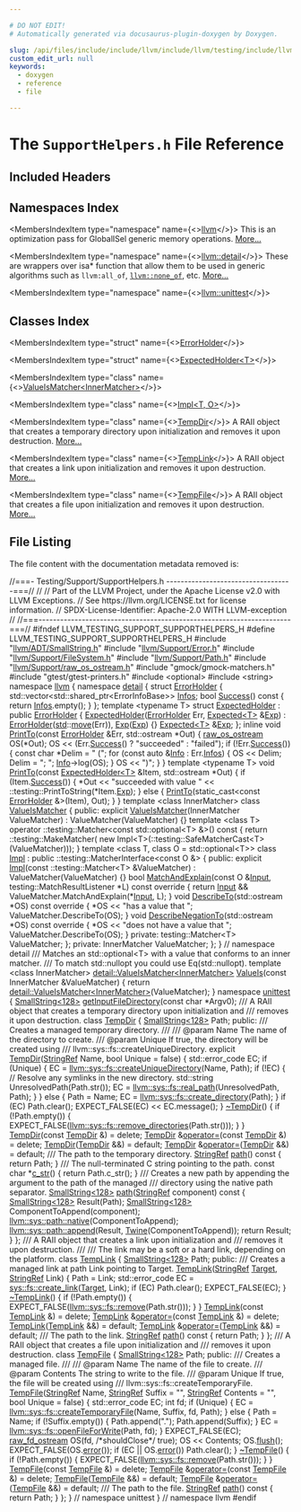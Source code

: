 ```yaml
---

# DO NOT EDIT!
# Automatically generated via docusaurus-plugin-doxygen by Doxygen.

slug: /api/files/include/include/llvm/include/llvm/testing/include/llvm/testing/support/supporthelpers-h
custom_edit_url: null
keywords:
  - doxygen
  - reference
  - file

---
```





# The `SupportHelpers.h` File Reference

<DoxygenPage pluginConfig={pluginConfig}>



## Included Headers

<IncludesList>
<IncludesListItem
  filePath="llvm/ADT/SmallString.h"
  permalink="/docs/api/files/include/include/llvm/include/llvm/adt/smallstring-h"
  isLocal="true" />
<IncludesListItem
  filePath="llvm/Support/Error.h"
  permalink="/docs/api/files/include/include/llvm/include/llvm/support/error-h"
  isLocal="true" />
<IncludesListItem
  filePath="llvm/Support/FileSystem.h"
  permalink="/docs/api/files/include/include/llvm/include/llvm/support/filesystem-h"
  isLocal="true" />
<IncludesListItem
  filePath="llvm/Support/Path.h"
  permalink="/docs/api/files/include/include/llvm/include/llvm/support/path-h"
  isLocal="true" />
<IncludesListItem
  filePath="llvm/Support/raw_os_ostream.h"
  permalink="/docs/api/files/include/include/llvm/include/llvm/support/raw-os-ostream-h"
  isLocal="true" />
<IncludesListItem
  filePath="gmock/gmock-matchers.h"
  permalink=""
  isLocal="true" />
<IncludesListItem
  filePath="gtest/gtest-printers.h"
  permalink=""
  isLocal="true" />
<IncludesListItem
  filePath="optional"
  permalink=""
  isLocal="false" />
<IncludesListItem
  filePath="string"
  permalink=""
  isLocal="false" />
</IncludesList>

## Namespaces Index

<MembersIndex>

<MembersIndexItem
  type="namespace"
  name={<><a href="/docs/api/namespaces/llvm">llvm</a></>}>
This is an optimization pass for GlobalISel generic memory operations. <a href="/docs/api/namespaces/llvm/#details">More...</a>
</MembersIndexItem>

<MembersIndexItem
  type="namespace"
  name={<><a href="/docs/api/namespaces/llvm/detail">llvm::detail</a></>}>
These are wrappers over isa&#42; function that allow them to be used in generic algorithms such as <code>llvm:all&#95;of</code>, <code><a href="/docs/api/namespaces/llvm/#a7dc3069afa2ce5ea62ac2eb183e51c00">llvm::none&#95;of</a></code>, etc. <a href="/docs/api/namespaces/llvm/detail/#details">More...</a>
</MembersIndexItem>

<MembersIndexItem
  type="namespace"
  name={<><a href="/docs/api/namespaces/llvm/unittest">llvm::unittest</a></>}>
</MembersIndexItem>

</MembersIndex>

## Classes Index

<MembersIndex>

<MembersIndexItem
  type="struct"
  name={<><a href="/docs/api/structs/llvm/detail/errorholder">ErrorHolder</a></>}>
</MembersIndexItem>

<MembersIndexItem
  type="struct"
  name={<><a href="/docs/api/structs/llvm/detail/expectedholder">ExpectedHolder&lt;T&gt;</a></>}>
</MembersIndexItem>

<MembersIndexItem
  type="class"
  name={<><a href="/docs/api/classes/llvm/detail/valueismatcher">ValueIsMatcher&lt;InnerMatcher&gt;</a></>}>
</MembersIndexItem>

<MembersIndexItem
  type="class"
  name={<><a href="/docs/api/classes/llvm/detail/valueismatcher/impl">Impl&lt;T, O&gt;</a></>}>
</MembersIndexItem>

<MembersIndexItem
  type="class"
  name={<><a href="/docs/api/classes/llvm/unittest/tempdir">TempDir</a></>}>
A RAII object that creates a temporary directory upon initialization and removes it upon destruction. <a href="/docs/api/classes/llvm/unittest/tempdir/#details">More...</a>
</MembersIndexItem>

<MembersIndexItem
  type="class"
  name={<><a href="/docs/api/classes/llvm/unittest/templink">TempLink</a></>}>
A RAII object that creates a link upon initialization and removes it upon destruction. <a href="/docs/api/classes/llvm/unittest/templink/#details">More...</a>
</MembersIndexItem>

<MembersIndexItem
  type="class"
  name={<><a href="/docs/api/classes/llvm/unittest/tempfile">TempFile</a></>}>
A RAII object that creates a file upon initialization and removes it upon destruction. <a href="/docs/api/classes/llvm/unittest/tempfile/#details">More...</a>
</MembersIndexItem>

</MembersIndex>


## File Listing

The file content with the documentation metadata removed is:

<ProgramListing>

<Link id="l00001" /><CodeLine lineNumber="1"><Highlight kind="comment">//===- Testing/Support/SupportHelpers.h -----------------------------------===//</Highlight><Highlight kind="normal"></Highlight></CodeLine>
<Link id="l00002" /><CodeLine lineNumber="2"><Highlight kind="normal"></Highlight><Highlight kind="comment">//</Highlight><Highlight kind="normal"></Highlight></CodeLine>
<Link id="l00003" /><CodeLine lineNumber="3"><Highlight kind="normal"></Highlight><Highlight kind="comment">// Part of the LLVM Project, under the Apache License v2.0 with LLVM Exceptions.</Highlight><Highlight kind="normal"></Highlight></CodeLine>
<Link id="l00004" /><CodeLine lineNumber="4"><Highlight kind="normal"></Highlight><Highlight kind="comment">// See https://llvm.org/LICENSE.txt for license information.</Highlight><Highlight kind="normal"></Highlight></CodeLine>
<Link id="l00005" /><CodeLine lineNumber="5"><Highlight kind="normal"></Highlight><Highlight kind="comment">// SPDX-License-Identifier: Apache-2.0 WITH LLVM-exception</Highlight><Highlight kind="normal"></Highlight></CodeLine>
<Link id="l00006" /><CodeLine lineNumber="6"><Highlight kind="normal"></Highlight><Highlight kind="comment">//</Highlight><Highlight kind="normal"></Highlight></CodeLine>
<Link id="l00007" /><CodeLine lineNumber="7"><Highlight kind="normal"></Highlight><Highlight kind="comment">//===----------------------------------------------------------------------===//</Highlight><Highlight kind="normal"></Highlight></CodeLine>
<Link id="l00008" /><CodeLine lineNumber="8"><Highlight kind="normal"></Highlight></CodeLine>
<Link id="l00009" /><CodeLine lineNumber="9"><Highlight kind="normal"></Highlight><Highlight kind="preprocessor">#ifndef LLVM&#95;TESTING&#95;SUPPORT&#95;SUPPORTHELPERS&#95;H</Highlight><Highlight kind="normal"></Highlight></CodeLine>
<Link id="l00010" /><CodeLine lineNumber="10"><Highlight kind="normal"></Highlight><Highlight kind="preprocessor">#define LLVM&#95;TESTING&#95;SUPPORT&#95;SUPPORTHELPERS&#95;H</Highlight><Highlight kind="normal"></Highlight></CodeLine>
<Link id="l00011" /><CodeLine lineNumber="11"><Highlight kind="normal"></Highlight></CodeLine>
<Link id="l00012" /><CodeLine lineNumber="12"><Highlight kind="normal"></Highlight><Highlight kind="preprocessor">#include &quot;<a href="/docs/api/files/include/include/llvm/include/llvm/adt/smallstring-h">llvm/ADT/SmallString.h</a>&quot;</Highlight><Highlight kind="normal"></Highlight></CodeLine>
<Link id="l00013" /><CodeLine lineNumber="13"><Highlight kind="normal"></Highlight><Highlight kind="preprocessor">#include &quot;<a href="/docs/api/files/include/include/llvm/include/llvm/support/error-h">llvm/Support/Error.h</a>&quot;</Highlight><Highlight kind="normal"></Highlight></CodeLine>
<Link id="l00014" /><CodeLine lineNumber="14"><Highlight kind="normal"></Highlight><Highlight kind="preprocessor">#include &quot;<a href="/docs/api/files/include/include/llvm/include/llvm/support/filesystem-h">llvm/Support/FileSystem.h</a>&quot;</Highlight><Highlight kind="normal"></Highlight></CodeLine>
<Link id="l00015" /><CodeLine lineNumber="15"><Highlight kind="normal"></Highlight><Highlight kind="preprocessor">#include &quot;<a href="/docs/api/files/include/include/llvm/include/llvm/support/path-h">llvm/Support/Path.h</a>&quot;</Highlight><Highlight kind="normal"></Highlight></CodeLine>
<Link id="l00016" /><CodeLine lineNumber="16"><Highlight kind="normal"></Highlight><Highlight kind="preprocessor">#include &quot;<a href="/docs/api/files/include/include/llvm/include/llvm/support/raw-os-ostream-h">llvm/Support/raw&#95;os&#95;ostream.h</a>&quot;</Highlight><Highlight kind="normal"></Highlight></CodeLine>
<Link id="l00017" /><CodeLine lineNumber="17"><Highlight kind="normal"></Highlight><Highlight kind="preprocessor">#include &quot;gmock/gmock-matchers.h&quot;</Highlight><Highlight kind="normal"></Highlight></CodeLine>
<Link id="l00018" /><CodeLine lineNumber="18"><Highlight kind="normal"></Highlight><Highlight kind="preprocessor">#include &quot;gtest/gtest-printers.h&quot;</Highlight><Highlight kind="normal"></Highlight></CodeLine>
<Link id="l00019" /><CodeLine lineNumber="19"><Highlight kind="normal"></Highlight></CodeLine>
<Link id="l00020" /><CodeLine lineNumber="20"><Highlight kind="normal"></Highlight><Highlight kind="preprocessor">#include &lt;optional&gt;</Highlight><Highlight kind="normal"></Highlight></CodeLine>
<Link id="l00021" /><CodeLine lineNumber="21"><Highlight kind="normal"></Highlight><Highlight kind="preprocessor">#include &lt;string&gt;</Highlight><Highlight kind="normal"></Highlight></CodeLine>
<Link id="l00022" /><CodeLine lineNumber="22"><Highlight kind="normal"></Highlight></CodeLine>
<Link id="l00023" /><CodeLine lineNumber="23"><Highlight kind="normal"></Highlight><Highlight kind="keyword">namespace </Highlight><Highlight kind="normal"><a href="/docs/api/namespaces/llvm">llvm</a> &#123;</Highlight></CodeLine>
<Link id="l00024" /><CodeLine lineNumber="24"><Highlight kind="normal"></Highlight><Highlight kind="keyword">namespace </Highlight><Highlight kind="normal"><a href="/docs/api/namespaces/llvm/detail">detail</a> &#123;</Highlight></CodeLine>
<Link id="l00025" /><CodeLine lineNumber="25" lineLink="/docs/api/structs/llvm/detail/errorholder"><Highlight kind="normal"></Highlight><Highlight kind="keyword">struct </Highlight><Highlight kind="normal"><a href="/docs/api/structs/llvm/detail/errorholder">ErrorHolder</a> &#123;</Highlight></CodeLine>
<Link id="l00026" /><CodeLine lineNumber="26" lineLink="/docs/api/structs/llvm/detail/errorholder/#a3f39ac70f66ad250c9f1ec90c4970fae"><Highlight kind="normal">  std::vector&lt;std::shared&#95;ptr&lt;ErrorInfoBase&gt;&gt; <a href="/docs/api/structs/llvm/detail/errorholder/#a3f39ac70f66ad250c9f1ec90c4970fae">Infos</a>;</Highlight></CodeLine>
<Link id="l00027" /><CodeLine lineNumber="27"><Highlight kind="normal"></Highlight></CodeLine>
<Link id="l00028" /><CodeLine lineNumber="28" lineLink="/docs/api/structs/llvm/detail/errorholder/#a41e8ff6f9bf94de6e7201bd13dcf190f"><Highlight kind="normal">  </Highlight><Highlight kind="keywordtype">bool</Highlight><Highlight kind="normal"> <a href="/docs/api/structs/llvm/detail/errorholder/#a41e8ff6f9bf94de6e7201bd13dcf190f">Success</a>()</Highlight><Highlight kind="keyword"> const </Highlight><Highlight kind="normal">&#123; </Highlight><Highlight kind="keywordflow">return</Highlight><Highlight kind="normal"> <a href="/docs/api/structs/llvm/detail/errorholder/#a3f39ac70f66ad250c9f1ec90c4970fae">Infos</a>.empty(); &#125;</Highlight></CodeLine>
<Link id="l00029" /><CodeLine lineNumber="29"><Highlight kind="normal">&#125;;</Highlight></CodeLine>
<Link id="l00030" /><CodeLine lineNumber="30"><Highlight kind="normal"></Highlight></CodeLine>
<Link id="l00031" /><CodeLine lineNumber="31" lineLink="/docs/api/structs/llvm/detail/expectedholder"><Highlight kind="normal"></Highlight><Highlight kind="keyword">template</Highlight><Highlight kind="normal"> &lt;</Highlight><Highlight kind="keyword">typename</Highlight><Highlight kind="normal"> T&gt; </Highlight><Highlight kind="keyword">struct </Highlight><Highlight kind="normal"><a href="/docs/api/structs/llvm/detail/expectedholder/#aebc9f4f294e78f207a9ee980ee744342">ExpectedHolder</a> : </Highlight><Highlight kind="keyword">public</Highlight><Highlight kind="normal"> <a href="/docs/api/structs/llvm/detail/errorholder">ErrorHolder</a> &#123;</Highlight></CodeLine>
<Link id="l00032" /><CodeLine lineNumber="32" lineLink="/docs/api/structs/llvm/detail/expectedholder/#aebc9f4f294e78f207a9ee980ee744342"><Highlight kind="normal">  <a href="/docs/api/structs/llvm/detail/expectedholder/#aebc9f4f294e78f207a9ee980ee744342">ExpectedHolder</a>(<a href="/docs/api/structs/llvm/detail/errorholder">ErrorHolder</a> Err, <a href="/docs/api/classes/llvm/expected">Expected&lt;T&gt;</a> &amp;<a href="/docs/api/structs/llvm/detail/expectedholder/#a079913b6090e2284fec0b7b2605f8f9b">Exp</a>)</Highlight></CodeLine>
<Link id="l00033" /><CodeLine lineNumber="33"><Highlight kind="normal">      : <a href="/docs/api/structs/llvm/detail/errorholder">ErrorHolder</a>(<a href="/docs/api/namespaces/std">std</a>::<a href="/docs/api/namespaces/llvm/#abfc9c7ecf70f66901e439f7c04ef3dbb">move</a>(Err)), <a href="/docs/api/structs/llvm/detail/expectedholder/#a079913b6090e2284fec0b7b2605f8f9b">Exp</a>(<a href="/docs/api/structs/llvm/detail/expectedholder/#a079913b6090e2284fec0b7b2605f8f9b">Exp</a>) &#123;&#125;</Highlight></CodeLine>
<Link id="l00034" /><CodeLine lineNumber="34"><Highlight kind="normal"></Highlight></CodeLine>
<Link id="l00035" /><CodeLine lineNumber="35" lineLink="/docs/api/structs/llvm/detail/expectedholder/#a079913b6090e2284fec0b7b2605f8f9b"><Highlight kind="normal">  <a href="/docs/api/classes/llvm/expected">Expected&lt;T&gt;</a> &amp;<a href="/docs/api/structs/llvm/detail/expectedholder/#a079913b6090e2284fec0b7b2605f8f9b">Exp</a>;</Highlight></CodeLine>
<Link id="l00036" /><CodeLine lineNumber="36"><Highlight kind="normal">&#125;;</Highlight></CodeLine>
<Link id="l00037" /><CodeLine lineNumber="37"><Highlight kind="normal"></Highlight></CodeLine>
<Link id="l00038" /><CodeLine lineNumber="38" lineLink="/docs/api/namespaces/llvm/detail/#a8e42ee77c6f653926adf1253af32dea0"><Highlight kind="normal"></Highlight><Highlight kind="keyword">inline</Highlight><Highlight kind="normal"> </Highlight><Highlight kind="keywordtype">void</Highlight><Highlight kind="normal"> <a href="/docs/api/namespaces/llvm/detail/#a8e42ee77c6f653926adf1253af32dea0">PrintTo</a>(</Highlight><Highlight kind="keyword">const</Highlight><Highlight kind="normal"> <a href="/docs/api/structs/llvm/detail/errorholder">ErrorHolder</a> &amp;Err, std::ostream &#42;Out) &#123;</Highlight></CodeLine>
<Link id="l00039" /><CodeLine lineNumber="39"><Highlight kind="normal">  <a href="/docs/api/classes/llvm/raw-os-ostream">raw&#95;os&#95;ostream</a> OS(&#42;Out);</Highlight></CodeLine>
<Link id="l00040" /><CodeLine lineNumber="40"><Highlight kind="normal">  OS &lt;&lt; (Err.<a href="/docs/api/structs/llvm/detail/errorholder/#a41e8ff6f9bf94de6e7201bd13dcf190f">Success</a>() ? </Highlight><Highlight kind="stringliteral">&quot;succeeded&quot;</Highlight><Highlight kind="normal"> : </Highlight><Highlight kind="stringliteral">&quot;failed&quot;</Highlight><Highlight kind="normal">);</Highlight></CodeLine>
<Link id="l00041" /><CodeLine lineNumber="41"><Highlight kind="normal">  </Highlight><Highlight kind="keywordflow">if</Highlight><Highlight kind="normal"> (!Err.<a href="/docs/api/structs/llvm/detail/errorholder/#a41e8ff6f9bf94de6e7201bd13dcf190f">Success</a>()) &#123;</Highlight></CodeLine>
<Link id="l00042" /><CodeLine lineNumber="42"><Highlight kind="normal">    </Highlight><Highlight kind="keyword">const</Highlight><Highlight kind="normal"> </Highlight><Highlight kind="keywordtype">char</Highlight><Highlight kind="normal"> &#42;Delim = </Highlight><Highlight kind="stringliteral">&quot;  (&quot;</Highlight><Highlight kind="normal">;</Highlight></CodeLine>
<Link id="l00043" /><CodeLine lineNumber="43"><Highlight kind="normal">    </Highlight><Highlight kind="keywordflow">for</Highlight><Highlight kind="normal"> (</Highlight><Highlight kind="keyword">const</Highlight><Highlight kind="normal"> </Highlight><Highlight kind="keyword">auto</Highlight><Highlight kind="normal"> &amp;<a href="/docs/api/files/lib/lib/codegen/lib/codegen/globalisel/cseinfo-cpp/#a75f8a8519c2c9b30e7c06dc5e256fffa">Info</a> : Err.<a href="/docs/api/structs/llvm/detail/errorholder/#a3f39ac70f66ad250c9f1ec90c4970fae">Infos</a>) &#123;</Highlight></CodeLine>
<Link id="l00044" /><CodeLine lineNumber="44"><Highlight kind="normal">      OS &lt;&lt; Delim;</Highlight></CodeLine>
<Link id="l00045" /><CodeLine lineNumber="45"><Highlight kind="normal">      Delim = </Highlight><Highlight kind="stringliteral">&quot;; &quot;</Highlight><Highlight kind="normal">;</Highlight></CodeLine>
<Link id="l00046" /><CodeLine lineNumber="46"><Highlight kind="normal">      <a href="/docs/api/files/lib/lib/codegen/lib/codegen/globalisel/cseinfo-cpp/#a75f8a8519c2c9b30e7c06dc5e256fffa">Info</a>-&gt;log(OS);</Highlight></CodeLine>
<Link id="l00047" /><CodeLine lineNumber="47"><Highlight kind="normal">    &#125;</Highlight></CodeLine>
<Link id="l00048" /><CodeLine lineNumber="48"><Highlight kind="normal">    OS &lt;&lt; </Highlight><Highlight kind="stringliteral">&quot;)&quot;</Highlight><Highlight kind="normal">;</Highlight></CodeLine>
<Link id="l00049" /><CodeLine lineNumber="49"><Highlight kind="normal">  &#125;</Highlight></CodeLine>
<Link id="l00050" /><CodeLine lineNumber="50"><Highlight kind="normal">&#125;</Highlight></CodeLine>
<Link id="l00051" /><CodeLine lineNumber="51"><Highlight kind="normal"></Highlight></CodeLine>
<Link id="l00052" /><CodeLine lineNumber="52"><Highlight kind="normal"></Highlight><Highlight kind="keyword">template</Highlight><Highlight kind="normal"> &lt;</Highlight><Highlight kind="keyword">typename</Highlight><Highlight kind="normal"> T&gt;</Highlight></CodeLine>
<Link id="l00053" /><CodeLine lineNumber="53" lineLink="/docs/api/namespaces/llvm/detail/#ae3cee347bb08dc5c49a0c79a02ad120c"><Highlight kind="normal"></Highlight><Highlight kind="keywordtype">void</Highlight><Highlight kind="normal"> <a href="/docs/api/namespaces/llvm/detail/#a8e42ee77c6f653926adf1253af32dea0">PrintTo</a>(</Highlight><Highlight kind="keyword">const</Highlight><Highlight kind="normal"> <a href="/docs/api/structs/llvm/detail/expectedholder">ExpectedHolder&lt;T&gt;</a> &amp;Item, std::ostream &#42;Out) &#123;</Highlight></CodeLine>
<Link id="l00054" /><CodeLine lineNumber="54"><Highlight kind="normal">  </Highlight><Highlight kind="keywordflow">if</Highlight><Highlight kind="normal"> (Item.<a href="/docs/api/structs/llvm/detail/errorholder/#a41e8ff6f9bf94de6e7201bd13dcf190f">Success</a>()) &#123;</Highlight></CodeLine>
<Link id="l00055" /><CodeLine lineNumber="55"><Highlight kind="normal">    &#42;Out &lt;&lt; </Highlight><Highlight kind="stringliteral">&quot;succeeded with value &quot;</Highlight><Highlight kind="normal"> &lt;&lt; ::testing::PrintToString(&#42;Item.<a href="/docs/api/structs/llvm/detail/expectedholder/#a079913b6090e2284fec0b7b2605f8f9b">Exp</a>);</Highlight></CodeLine>
<Link id="l00056" /><CodeLine lineNumber="56"><Highlight kind="normal">  &#125; </Highlight><Highlight kind="keywordflow">else</Highlight><Highlight kind="normal"> &#123;</Highlight></CodeLine>
<Link id="l00057" /><CodeLine lineNumber="57"><Highlight kind="normal">    <a href="/docs/api/namespaces/llvm/detail/#a8e42ee77c6f653926adf1253af32dea0">PrintTo</a>(</Highlight><Highlight kind="keyword">static&#95;cast&lt;</Highlight><Highlight kind="keyword">const </Highlight><Highlight kind="normal"><a href="/docs/api/structs/llvm/detail/errorholder">ErrorHolder</a> &amp;</Highlight><Highlight kind="keyword">&gt;</Highlight><Highlight kind="normal">(Item), Out);</Highlight></CodeLine>
<Link id="l00058" /><CodeLine lineNumber="58"><Highlight kind="normal">  &#125;</Highlight></CodeLine>
<Link id="l00059" /><CodeLine lineNumber="59"><Highlight kind="normal">&#125;</Highlight></CodeLine>
<Link id="l00060" /><CodeLine lineNumber="60"><Highlight kind="normal"></Highlight></CodeLine>
<Link id="l00061" /><CodeLine lineNumber="61" lineLink="/docs/api/classes/llvm/detail/valueismatcher"><Highlight kind="normal"></Highlight><Highlight kind="keyword">template</Highlight><Highlight kind="normal"> &lt;</Highlight><Highlight kind="keyword">class</Highlight><Highlight kind="normal"> InnerMatcher&gt; </Highlight><Highlight kind="keyword">class </Highlight><Highlight kind="normal"><a href="/docs/api/classes/llvm/detail/valueismatcher/#acf9efcfe1bf375f66ead593d95597100">ValueIsMatcher</a> &#123;</Highlight></CodeLine>
<Link id="l00062" /><CodeLine lineNumber="62"><Highlight kind="normal"></Highlight><Highlight kind="keyword">public</Highlight><Highlight kind="normal">:</Highlight></CodeLine>
<Link id="l00063" /><CodeLine lineNumber="63" lineLink="/docs/api/classes/llvm/detail/valueismatcher/#a2a25e7e247ffb39a3211607b4f7f1f64"><Highlight kind="normal">  </Highlight><Highlight kind="keyword">explicit</Highlight><Highlight kind="normal"> <a href="/docs/api/classes/llvm/detail/valueismatcher/#acf9efcfe1bf375f66ead593d95597100">ValueIsMatcher</a>(InnerMatcher ValueMatcher)</Highlight></CodeLine>
<Link id="l00064" /><CodeLine lineNumber="64"><Highlight kind="normal">      : ValueMatcher(ValueMatcher) &#123;&#125;</Highlight></CodeLine>
<Link id="l00065" /><CodeLine lineNumber="65"><Highlight kind="normal"></Highlight></CodeLine>
<Link id="l00066" /><CodeLine lineNumber="66"><Highlight kind="normal">  </Highlight><Highlight kind="keyword">template</Highlight><Highlight kind="normal"> &lt;</Highlight><Highlight kind="keyword">class</Highlight><Highlight kind="normal"> T&gt;</Highlight></CodeLine>
<Link id="l00067" /><CodeLine lineNumber="67"><Highlight kind="normal">  operator ::testing::Matcher&lt;const std::optional&lt;T&gt; &amp;&gt;() </Highlight><Highlight kind="keyword">const</Highlight><Highlight kind="normal"> &#123;</Highlight></CodeLine>
<Link id="l00068" /><CodeLine lineNumber="68"><Highlight kind="normal">    return ::testing::MakeMatcher(</Highlight></CodeLine>
<Link id="l00069" /><CodeLine lineNumber="69"><Highlight kind="normal">        </Highlight><Highlight kind="keyword">new</Highlight><Highlight kind="normal"> Impl&lt;T&gt;(::testing::SafeMatcherCast&lt;T&gt;(ValueMatcher)));</Highlight></CodeLine>
<Link id="l00070" /><CodeLine lineNumber="70"><Highlight kind="normal">  &#125;</Highlight></CodeLine>
<Link id="l00071" /><CodeLine lineNumber="71"><Highlight kind="normal"></Highlight></CodeLine>
<Link id="l00072" /><CodeLine lineNumber="72"><Highlight kind="normal">  </Highlight><Highlight kind="keyword">template</Highlight><Highlight kind="normal"> &lt;</Highlight><Highlight kind="keyword">class</Highlight><Highlight kind="normal"> T, </Highlight><Highlight kind="keyword">class</Highlight><Highlight kind="normal"> O = std::optional&lt;T&gt;&gt;</Highlight></CodeLine>
<Link id="l00073" /><CodeLine lineNumber="73" lineLink="/docs/api/classes/llvm/detail/valueismatcher/impl"><Highlight kind="normal">  </Highlight><Highlight kind="keyword">class </Highlight><Highlight kind="normal"><a href="/docs/api/classes/llvm/detail/valueismatcher/impl/#a753ea3c0e5b06e25d207b18396916ebe">Impl</a> : </Highlight><Highlight kind="keyword">public</Highlight><Highlight kind="normal"> ::testing::MatcherInterface&lt;const O &amp;&gt; &#123;</Highlight></CodeLine>
<Link id="l00074" /><CodeLine lineNumber="74"><Highlight kind="normal">  </Highlight><Highlight kind="keyword">public</Highlight><Highlight kind="normal">:</Highlight></CodeLine>
<Link id="l00075" /><CodeLine lineNumber="75" lineLink="/docs/api/classes/llvm/detail/valueismatcher/impl/#a753ea3c0e5b06e25d207b18396916ebe"><Highlight kind="normal">    </Highlight><Highlight kind="keyword">explicit</Highlight><Highlight kind="normal"> <a href="/docs/api/classes/llvm/detail/valueismatcher/impl/#a753ea3c0e5b06e25d207b18396916ebe">Impl</a>(const ::testing::Matcher&lt;T&gt; &amp;ValueMatcher)</Highlight></CodeLine>
<Link id="l00076" /><CodeLine lineNumber="76"><Highlight kind="normal">        : ValueMatcher(ValueMatcher) &#123;&#125;</Highlight></CodeLine>
<Link id="l00077" /><CodeLine lineNumber="77"><Highlight kind="normal"></Highlight></CodeLine>
<Link id="l00078" /><CodeLine lineNumber="78" lineLink="/docs/api/classes/llvm/detail/valueismatcher/impl/#a9df86bdb0fd30771587e09bb2873ceb6"><Highlight kind="normal">    </Highlight><Highlight kind="keywordtype">bool</Highlight><Highlight kind="normal"> <a href="/docs/api/classes/llvm/detail/valueismatcher/impl/#a9df86bdb0fd30771587e09bb2873ceb6">MatchAndExplain</a>(</Highlight><Highlight kind="keyword">const</Highlight><Highlight kind="normal"> O &amp;<a href="/docs/api/classes/input">Input</a>,</Highlight></CodeLine>
<Link id="l00079" /><CodeLine lineNumber="79"><Highlight kind="normal">                         testing::MatchResultListener &#42;L)</Highlight><Highlight kind="keyword"> const override </Highlight><Highlight kind="normal">&#123;</Highlight></CodeLine>
<Link id="l00080" /><CodeLine lineNumber="80"><Highlight kind="normal">      </Highlight><Highlight kind="keywordflow">return</Highlight><Highlight kind="normal"> <a href="/docs/api/classes/input">Input</a> &amp;&amp; ValueMatcher.MatchAndExplain(&#42;<a href="/docs/api/classes/input">Input</a>, L);</Highlight></CodeLine>
<Link id="l00081" /><CodeLine lineNumber="81"><Highlight kind="normal">    &#125;</Highlight></CodeLine>
<Link id="l00082" /><CodeLine lineNumber="82"><Highlight kind="normal"></Highlight></CodeLine>
<Link id="l00083" /><CodeLine lineNumber="83" lineLink="/docs/api/classes/llvm/detail/valueismatcher/impl/#a67618b4624b4c0bd6c4c7803e950d5ee"><Highlight kind="normal">    </Highlight><Highlight kind="keywordtype">void</Highlight><Highlight kind="normal"> <a href="/docs/api/classes/llvm/detail/valueismatcher/impl/#a67618b4624b4c0bd6c4c7803e950d5ee">DescribeTo</a>(std::ostream &#42;OS)</Highlight><Highlight kind="keyword"> const override </Highlight><Highlight kind="normal">&#123;</Highlight></CodeLine>
<Link id="l00084" /><CodeLine lineNumber="84"><Highlight kind="normal">      &#42;OS &lt;&lt; </Highlight><Highlight kind="stringliteral">&quot;has a value that &quot;</Highlight><Highlight kind="normal">;</Highlight></CodeLine>
<Link id="l00085" /><CodeLine lineNumber="85"><Highlight kind="normal">      ValueMatcher.DescribeTo(OS);</Highlight></CodeLine>
<Link id="l00086" /><CodeLine lineNumber="86"><Highlight kind="normal">    &#125;</Highlight></CodeLine>
<Link id="l00087" /><CodeLine lineNumber="87" lineLink="/docs/api/classes/llvm/detail/valueismatcher/impl/#a13e2fd1f74db363b7afc35500cfb45f1"><Highlight kind="normal">    </Highlight><Highlight kind="keywordtype">void</Highlight><Highlight kind="normal"> <a href="/docs/api/classes/llvm/detail/valueismatcher/impl/#a13e2fd1f74db363b7afc35500cfb45f1">DescribeNegationTo</a>(std::ostream &#42;OS)</Highlight><Highlight kind="keyword"> const override </Highlight><Highlight kind="normal">&#123;</Highlight></CodeLine>
<Link id="l00088" /><CodeLine lineNumber="88"><Highlight kind="normal">      &#42;OS &lt;&lt; </Highlight><Highlight kind="stringliteral">&quot;does not have a value that &quot;</Highlight><Highlight kind="normal">;</Highlight></CodeLine>
<Link id="l00089" /><CodeLine lineNumber="89"><Highlight kind="normal">      ValueMatcher.DescribeTo(OS);</Highlight></CodeLine>
<Link id="l00090" /><CodeLine lineNumber="90"><Highlight kind="normal">    &#125;</Highlight></CodeLine>
<Link id="l00091" /><CodeLine lineNumber="91"><Highlight kind="normal"></Highlight></CodeLine>
<Link id="l00092" /><CodeLine lineNumber="92"><Highlight kind="normal">  </Highlight><Highlight kind="keyword">private</Highlight><Highlight kind="normal">:</Highlight></CodeLine>
<Link id="l00093" /><CodeLine lineNumber="93"><Highlight kind="normal">    testing::Matcher&lt;T&gt; ValueMatcher;</Highlight></CodeLine>
<Link id="l00094" /><CodeLine lineNumber="94"><Highlight kind="normal">  &#125;;</Highlight></CodeLine>
<Link id="l00095" /><CodeLine lineNumber="95"><Highlight kind="normal"></Highlight></CodeLine>
<Link id="l00096" /><CodeLine lineNumber="96"><Highlight kind="normal"></Highlight><Highlight kind="keyword">private</Highlight><Highlight kind="normal">:</Highlight></CodeLine>
<Link id="l00097" /><CodeLine lineNumber="97"><Highlight kind="normal">  InnerMatcher ValueMatcher;</Highlight></CodeLine>
<Link id="l00098" /><CodeLine lineNumber="98"><Highlight kind="normal">&#125;;</Highlight></CodeLine>
<Link id="l00099" /><CodeLine lineNumber="99"><Highlight kind="normal">&#125; </Highlight><Highlight kind="comment">// namespace detail</Highlight><Highlight kind="normal"></Highlight></CodeLine>
<Link id="l00100" /><CodeLine lineNumber="100"><Highlight kind="normal"></Highlight><Highlight kind="comment"></Highlight></CodeLine>
<Link id="l00101" /><CodeLine lineNumber="101"><Highlight kind="comment">/// Matches an std::optional&lt;T&gt; with a value that conforms to an inner matcher.</Highlight></CodeLine>
<Link id="l00102" /><CodeLine lineNumber="102"><Highlight kind="comment">/// To match std::nullopt you could use Eq(std::nullopt).</Highlight><Highlight kind="normal"></Highlight></CodeLine>
<Link id="l00103" /><CodeLine lineNumber="103"><Highlight kind="normal"></Highlight><Highlight kind="keyword">template</Highlight><Highlight kind="normal"> &lt;</Highlight><Highlight kind="keyword">class</Highlight><Highlight kind="normal"> InnerMatcher&gt;</Highlight></CodeLine>
<Link id="l00104" /><CodeLine lineNumber="104" lineLink="/docs/api/namespaces/llvm/#af3bca759934c25d19e0ebe61741bbade"><Highlight kind="normal"><a href="/docs/api/classes/llvm/detail/valueismatcher">detail::ValueIsMatcher&lt;InnerMatcher&gt;</a> <a href="/docs/api/namespaces/llvm/#af3bca759934c25d19e0ebe61741bbade">ValueIs</a>(</Highlight><Highlight kind="keyword">const</Highlight><Highlight kind="normal"> InnerMatcher &amp;ValueMatcher) &#123;</Highlight></CodeLine>
<Link id="l00105" /><CodeLine lineNumber="105"><Highlight kind="normal">  </Highlight><Highlight kind="keywordflow">return</Highlight><Highlight kind="normal"> <a href="/docs/api/classes/llvm/detail/valueismatcher">detail::ValueIsMatcher&lt;InnerMatcher&gt;</a>(ValueMatcher);</Highlight></CodeLine>
<Link id="l00106" /><CodeLine lineNumber="106"><Highlight kind="normal">&#125;</Highlight></CodeLine>
<Link id="l00107" /><CodeLine lineNumber="107" lineLink="/docs/api/namespaces/llvm/unittest"><Highlight kind="normal"></Highlight><Highlight kind="keyword">namespace </Highlight><Highlight kind="normal"><a href="/docs/api/namespaces/llvm/unittest">unittest</a> &#123;</Highlight></CodeLine>
<Link id="l00108" /><CodeLine lineNumber="108"><Highlight kind="normal"></Highlight></CodeLine>
<Link id="l00109" /><CodeLine lineNumber="109"><Highlight kind="normal"><a href="/docs/api/classes/llvm/smallstring">SmallString&lt;128&gt;</a> <a href="/docs/api/namespaces/llvm/unittest/#aa3aa8b23b1c244615ed10c125922fc05">getInputFileDirectory</a>(</Highlight><Highlight kind="keyword">const</Highlight><Highlight kind="normal"> </Highlight><Highlight kind="keywordtype">char</Highlight><Highlight kind="normal"> &#42;Argv0);</Highlight></CodeLine>
<Link id="l00110" /><CodeLine lineNumber="110"><Highlight kind="normal"></Highlight><Highlight kind="comment"></Highlight></CodeLine>
<Link id="l00111" /><CodeLine lineNumber="111"><Highlight kind="comment">/// A RAII object that creates a temporary directory upon initialization and</Highlight></CodeLine>
<Link id="l00112" /><CodeLine lineNumber="112"><Highlight kind="comment">/// removes it upon destruction.</Highlight><Highlight kind="normal"></Highlight></CodeLine>
<Link id="l00113" /><CodeLine lineNumber="113" lineLink="/docs/api/classes/llvm/unittest/tempdir"><Highlight kind="normal"></Highlight><Highlight kind="keyword">class </Highlight><Highlight kind="normal"><a href="/docs/api/classes/llvm/unittest/tempdir/#a3f25fef2d2bb1b2135cb46bc4d2611eb">TempDir</a> &#123;</Highlight></CodeLine>
<Link id="l00114" /><CodeLine lineNumber="114"><Highlight kind="normal">  <a href="/docs/api/classes/llvm/smallstring">SmallString&lt;128&gt;</a> Path;</Highlight></CodeLine>
<Link id="l00115" /><CodeLine lineNumber="115"><Highlight kind="normal"></Highlight></CodeLine>
<Link id="l00116" /><CodeLine lineNumber="116"><Highlight kind="normal"></Highlight><Highlight kind="keyword">public</Highlight><Highlight kind="normal">:</Highlight><Highlight kind="comment"></Highlight></CodeLine>
<Link id="l00117" /><CodeLine lineNumber="117"><Highlight kind="comment">  /// Creates a managed temporary directory.</Highlight></CodeLine>
<Link id="l00118" /><CodeLine lineNumber="118"><Highlight kind="comment">  ///</Highlight></CodeLine>
<Link id="l00119" /><CodeLine lineNumber="119"><Highlight kind="comment">  /// @param Name The name of the directory to create.</Highlight></CodeLine>
<Link id="l00120" /><CodeLine lineNumber="120"><Highlight kind="comment">  /// @param Unique If true, the directory will be created using</Highlight></CodeLine>
<Link id="l00121" /><CodeLine lineNumber="121"><Highlight kind="comment">  ///               llvm::sys::fs::createUniqueDirectory.</Highlight><Highlight kind="normal"></Highlight></CodeLine>
<Link id="l00122" /><CodeLine lineNumber="122" lineLink="/docs/api/classes/llvm/unittest/tempdir/#a3f25fef2d2bb1b2135cb46bc4d2611eb"><Highlight kind="normal">  </Highlight><Highlight kind="keyword">explicit</Highlight><Highlight kind="normal"> <a href="/docs/api/classes/llvm/unittest/tempdir/#a3f25fef2d2bb1b2135cb46bc4d2611eb">TempDir</a>(<a href="/docs/api/classes/llvm/stringref">StringRef</a> Name, </Highlight><Highlight kind="keywordtype">bool</Highlight><Highlight kind="normal"> Unique = </Highlight><Highlight kind="keyword">false</Highlight><Highlight kind="normal">) &#123;</Highlight></CodeLine>
<Link id="l00123" /><CodeLine lineNumber="123"><Highlight kind="normal">    std::error&#95;code EC;</Highlight></CodeLine>
<Link id="l00124" /><CodeLine lineNumber="124"><Highlight kind="normal">    </Highlight><Highlight kind="keywordflow">if</Highlight><Highlight kind="normal"> (Unique) &#123;</Highlight></CodeLine>
<Link id="l00125" /><CodeLine lineNumber="125"><Highlight kind="normal">      EC = <a href="/docs/api/namespaces/llvm/sys/fs/#abf677459f5137cfb49f6d81b27ea54a1">llvm::sys::fs::createUniqueDirectory</a>(Name, Path);</Highlight></CodeLine>
<Link id="l00126" /><CodeLine lineNumber="126"><Highlight kind="normal">      </Highlight><Highlight kind="keywordflow">if</Highlight><Highlight kind="normal"> (!EC) &#123;</Highlight></CodeLine>
<Link id="l00127" /><CodeLine lineNumber="127"><Highlight kind="normal">        </Highlight><Highlight kind="comment">// Resolve any symlinks in the new directory.</Highlight><Highlight kind="normal"></Highlight></CodeLine>
<Link id="l00128" /><CodeLine lineNumber="128"><Highlight kind="normal">        std::string UnresolvedPath(Path.str());</Highlight></CodeLine>
<Link id="l00129" /><CodeLine lineNumber="129"><Highlight kind="normal">        EC = <a href="/docs/api/namespaces/llvm/sys/fs/#a2363fbfbd0a348f5d81fc3d3223ecae3">llvm::sys::fs::real&#95;path</a>(UnresolvedPath, Path);</Highlight></CodeLine>
<Link id="l00130" /><CodeLine lineNumber="130"><Highlight kind="normal">      &#125;</Highlight></CodeLine>
<Link id="l00131" /><CodeLine lineNumber="131"><Highlight kind="normal">    &#125; </Highlight><Highlight kind="keywordflow">else</Highlight><Highlight kind="normal"> &#123;</Highlight></CodeLine>
<Link id="l00132" /><CodeLine lineNumber="132"><Highlight kind="normal">      Path = Name;</Highlight></CodeLine>
<Link id="l00133" /><CodeLine lineNumber="133"><Highlight kind="normal">      EC = <a href="/docs/api/namespaces/llvm/sys/fs/#a8ba6f296474de05208b3e1cffe779120">llvm::sys::fs::create&#95;directory</a>(Path);</Highlight></CodeLine>
<Link id="l00134" /><CodeLine lineNumber="134"><Highlight kind="normal">    &#125;</Highlight></CodeLine>
<Link id="l00135" /><CodeLine lineNumber="135"><Highlight kind="normal">    </Highlight><Highlight kind="keywordflow">if</Highlight><Highlight kind="normal"> (EC)</Highlight></CodeLine>
<Link id="l00136" /><CodeLine lineNumber="136"><Highlight kind="normal">      Path.clear();</Highlight></CodeLine>
<Link id="l00137" /><CodeLine lineNumber="137"><Highlight kind="normal">    EXPECT&#95;FALSE(EC) &lt;&lt; EC.message();</Highlight></CodeLine>
<Link id="l00138" /><CodeLine lineNumber="138"><Highlight kind="normal">  &#125;</Highlight></CodeLine>
<Link id="l00139" /><CodeLine lineNumber="139"><Highlight kind="normal"></Highlight></CodeLine>
<Link id="l00140" /><CodeLine lineNumber="140" lineLink="/docs/api/classes/llvm/unittest/tempdir/#a661af0ddd2ab72361df6f4d6c73a6418"><Highlight kind="normal">  <a href="/docs/api/classes/llvm/unittest/tempdir/#a661af0ddd2ab72361df6f4d6c73a6418">~TempDir</a>() &#123;</Highlight></CodeLine>
<Link id="l00141" /><CodeLine lineNumber="141"><Highlight kind="normal">    </Highlight><Highlight kind="keywordflow">if</Highlight><Highlight kind="normal"> (!Path.empty()) &#123;</Highlight></CodeLine>
<Link id="l00142" /><CodeLine lineNumber="142"><Highlight kind="normal">      EXPECT&#95;FALSE(<a href="/docs/api/namespaces/llvm/sys/fs/#a059c138e925cd02245a7f0716baeed99">llvm::sys::fs::remove&#95;directories</a>(Path.str()));</Highlight></CodeLine>
<Link id="l00143" /><CodeLine lineNumber="143"><Highlight kind="normal">    &#125;</Highlight></CodeLine>
<Link id="l00144" /><CodeLine lineNumber="144"><Highlight kind="normal">  &#125;</Highlight></CodeLine>
<Link id="l00145" /><CodeLine lineNumber="145"><Highlight kind="normal"></Highlight></CodeLine>
<Link id="l00146" /><CodeLine lineNumber="146" lineLink="/docs/api/classes/llvm/unittest/tempdir/#a6429d7f8757b2ed0178993bf67eece78"><Highlight kind="normal">  <a href="/docs/api/classes/llvm/unittest/tempdir/#a6429d7f8757b2ed0178993bf67eece78">TempDir</a>(</Highlight><Highlight kind="keyword">const</Highlight><Highlight kind="normal"> <a href="/docs/api/classes/llvm/unittest/tempdir/#a3f25fef2d2bb1b2135cb46bc4d2611eb">TempDir</a> &amp;) = </Highlight><Highlight kind="keyword">delete</Highlight><Highlight kind="normal">;</Highlight></CodeLine>
<Link id="l00147" /><CodeLine lineNumber="147" lineLink="/docs/api/classes/llvm/unittest/tempdir/#a4abbdf5bd9c20a4a9b7afe4a0902a6ae"><Highlight kind="normal">  <a href="/docs/api/classes/llvm/unittest/tempdir/#a3f25fef2d2bb1b2135cb46bc4d2611eb">TempDir</a> &amp;<a href="/docs/api/classes/llvm/unittest/tempdir/#a4abbdf5bd9c20a4a9b7afe4a0902a6ae">operator=</a>(</Highlight><Highlight kind="keyword">const</Highlight><Highlight kind="normal"> <a href="/docs/api/classes/llvm/unittest/tempdir/#a3f25fef2d2bb1b2135cb46bc4d2611eb">TempDir</a> &amp;) = </Highlight><Highlight kind="keyword">delete</Highlight><Highlight kind="normal">;</Highlight></CodeLine>
<Link id="l00148" /><CodeLine lineNumber="148"><Highlight kind="normal"></Highlight></CodeLine>
<Link id="l00149" /><CodeLine lineNumber="149" lineLink="/docs/api/classes/llvm/unittest/tempdir/#a5d02fd2a9e155794f5d43cedfb3c16fd"><Highlight kind="normal">  <a href="/docs/api/classes/llvm/unittest/tempdir/#a5d02fd2a9e155794f5d43cedfb3c16fd">TempDir</a>(<a href="/docs/api/classes/llvm/unittest/tempdir/#a3f25fef2d2bb1b2135cb46bc4d2611eb">TempDir</a> &amp;&amp;) = </Highlight><Highlight kind="keywordflow">default</Highlight><Highlight kind="normal">;</Highlight></CodeLine>
<Link id="l00150" /><CodeLine lineNumber="150" lineLink="/docs/api/classes/llvm/unittest/tempdir/#a45960492bbf19b891dbea01cb114daef"><Highlight kind="normal">  <a href="/docs/api/classes/llvm/unittest/tempdir/#a3f25fef2d2bb1b2135cb46bc4d2611eb">TempDir</a> &amp;<a href="/docs/api/classes/llvm/unittest/tempdir/#a45960492bbf19b891dbea01cb114daef">operator=</a>(<a href="/docs/api/classes/llvm/unittest/tempdir/#a3f25fef2d2bb1b2135cb46bc4d2611eb">TempDir</a> &amp;&amp;) = </Highlight><Highlight kind="keywordflow">default</Highlight><Highlight kind="normal">;</Highlight></CodeLine>
<Link id="l00151" /><CodeLine lineNumber="151"><Highlight kind="normal"></Highlight><Highlight kind="comment"></Highlight></CodeLine>
<Link id="l00152" /><CodeLine lineNumber="152"><Highlight kind="comment">  /// The path to the temporary directory.</Highlight><Highlight kind="normal"></Highlight></CodeLine>
<Link id="l00153" /><CodeLine lineNumber="153" lineLink="/docs/api/classes/llvm/unittest/tempdir/#a21b933024450bc1d887da9081eab5cc4"><Highlight kind="normal">  <a href="/docs/api/classes/llvm/stringref">StringRef</a> <a href="/docs/api/classes/llvm/unittest/tempdir/#a21b933024450bc1d887da9081eab5cc4">path</a>()</Highlight><Highlight kind="keyword"> const </Highlight><Highlight kind="normal">&#123; </Highlight><Highlight kind="keywordflow">return</Highlight><Highlight kind="normal"> Path; &#125;</Highlight></CodeLine>
<Link id="l00154" /><CodeLine lineNumber="154"><Highlight kind="normal"></Highlight><Highlight kind="comment"></Highlight></CodeLine>
<Link id="l00155" /><CodeLine lineNumber="155"><Highlight kind="comment">  /// The null-terminated C string pointing to the path.</Highlight><Highlight kind="normal"></Highlight></CodeLine>
<Link id="l00156" /><CodeLine lineNumber="156" lineLink="/docs/api/classes/llvm/unittest/tempdir/#a00f368f341ed1d5ff16252b5bd9f9d53"><Highlight kind="normal">  </Highlight><Highlight kind="keyword">const</Highlight><Highlight kind="normal"> </Highlight><Highlight kind="keywordtype">char</Highlight><Highlight kind="normal"> &#42;<a href="/docs/api/classes/llvm/unittest/tempdir/#a00f368f341ed1d5ff16252b5bd9f9d53">c&#95;str</a>() &#123; </Highlight><Highlight kind="keywordflow">return</Highlight><Highlight kind="normal"> Path.c&#95;str(); &#125;</Highlight></CodeLine>
<Link id="l00157" /><CodeLine lineNumber="157"><Highlight kind="normal"></Highlight><Highlight kind="comment"></Highlight></CodeLine>
<Link id="l00158" /><CodeLine lineNumber="158"><Highlight kind="comment">  /// Creates a new path by appending the argument to the path of the managed</Highlight></CodeLine>
<Link id="l00159" /><CodeLine lineNumber="159"><Highlight kind="comment">  /// directory using the native path separator.</Highlight><Highlight kind="normal"></Highlight></CodeLine>
<Link id="l00160" /><CodeLine lineNumber="160" lineLink="/docs/api/classes/llvm/unittest/tempdir/#a4fedc9edca1b25db9e33f374756969d3"><Highlight kind="normal">  <a href="/docs/api/classes/llvm/smallstring">SmallString&lt;128&gt;</a> <a href="/docs/api/classes/llvm/unittest/tempdir/#a4fedc9edca1b25db9e33f374756969d3">path</a>(<a href="/docs/api/classes/llvm/stringref">StringRef</a> component)</Highlight><Highlight kind="keyword"> const </Highlight><Highlight kind="normal">&#123;</Highlight></CodeLine>
<Link id="l00161" /><CodeLine lineNumber="161"><Highlight kind="normal">    <a href="/docs/api/classes/llvm/smallstring">SmallString&lt;128&gt;</a> Result(Path);</Highlight></CodeLine>
<Link id="l00162" /><CodeLine lineNumber="162"><Highlight kind="normal">    <a href="/docs/api/classes/llvm/smallstring">SmallString&lt;128&gt;</a> ComponentToAppend(component);</Highlight></CodeLine>
<Link id="l00163" /><CodeLine lineNumber="163"><Highlight kind="normal">    <a href="/docs/api/namespaces/llvm/sys/path/#a58cfd8a47c0ef96db27b451c2d6ec49fa8e5f3adee38c8fccc13c1f3be0143796">llvm::sys::path::native</a>(ComponentToAppend);</Highlight></CodeLine>
<Link id="l00164" /><CodeLine lineNumber="164"><Highlight kind="normal">    <a href="/docs/api/namespaces/llvm/sys/path/#acb80894344c78dacf8d5ff8c23be697d">llvm::sys::path::append</a>(Result, <a href="/docs/api/classes/llvm/twine">Twine</a>(ComponentToAppend));</Highlight></CodeLine>
<Link id="l00165" /><CodeLine lineNumber="165"><Highlight kind="normal">    </Highlight><Highlight kind="keywordflow">return</Highlight><Highlight kind="normal"> Result;</Highlight></CodeLine>
<Link id="l00166" /><CodeLine lineNumber="166"><Highlight kind="normal">  &#125;</Highlight></CodeLine>
<Link id="l00167" /><CodeLine lineNumber="167"><Highlight kind="normal">&#125;;</Highlight></CodeLine>
<Link id="l00168" /><CodeLine lineNumber="168"><Highlight kind="normal"></Highlight><Highlight kind="comment"></Highlight></CodeLine>
<Link id="l00169" /><CodeLine lineNumber="169"><Highlight kind="comment">/// A RAII object that creates a link upon initialization and</Highlight></CodeLine>
<Link id="l00170" /><CodeLine lineNumber="170"><Highlight kind="comment">/// removes it upon destruction.</Highlight></CodeLine>
<Link id="l00171" /><CodeLine lineNumber="171"><Highlight kind="comment">///</Highlight></CodeLine>
<Link id="l00172" /><CodeLine lineNumber="172"><Highlight kind="comment">/// The link may be a soft or a hard link, depending on the platform.</Highlight><Highlight kind="normal"></Highlight></CodeLine>
<Link id="l00173" /><CodeLine lineNumber="173" lineLink="/docs/api/classes/llvm/unittest/templink"><Highlight kind="normal"></Highlight><Highlight kind="keyword">class </Highlight><Highlight kind="normal"><a href="/docs/api/classes/llvm/unittest/templink/#ae165707752c948dd6cdbbf79de356739">TempLink</a> &#123;</Highlight></CodeLine>
<Link id="l00174" /><CodeLine lineNumber="174"><Highlight kind="normal">  <a href="/docs/api/classes/llvm/smallstring">SmallString&lt;128&gt;</a> Path;</Highlight></CodeLine>
<Link id="l00175" /><CodeLine lineNumber="175"><Highlight kind="normal"></Highlight></CodeLine>
<Link id="l00176" /><CodeLine lineNumber="176"><Highlight kind="normal"></Highlight><Highlight kind="keyword">public</Highlight><Highlight kind="normal">:</Highlight><Highlight kind="comment"></Highlight></CodeLine>
<Link id="l00177" /><CodeLine lineNumber="177"><Highlight kind="comment">  /// Creates a managed link at path Link pointing to Target.</Highlight><Highlight kind="normal"></Highlight></CodeLine>
<Link id="l00178" /><CodeLine lineNumber="178" lineLink="/docs/api/classes/llvm/unittest/templink/#ae165707752c948dd6cdbbf79de356739"><Highlight kind="normal">  <a href="/docs/api/classes/llvm/unittest/templink/#ae165707752c948dd6cdbbf79de356739">TempLink</a>(<a href="/docs/api/classes/llvm/stringref">StringRef</a> <a href="/docs/api/classes/llvm/target">Target</a>, <a href="/docs/api/classes/llvm/stringref">StringRef</a> Link) &#123;</Highlight></CodeLine>
<Link id="l00179" /><CodeLine lineNumber="179"><Highlight kind="normal">    Path = Link;</Highlight></CodeLine>
<Link id="l00180" /><CodeLine lineNumber="180"><Highlight kind="normal">    std::error&#95;code EC = <a href="/docs/api/namespaces/llvm/sys/fs/#a104eea5a51402274ef2499a3ee6c64b8">sys::fs::create&#95;link</a>(<a href="/docs/api/classes/llvm/target">Target</a>, Link);</Highlight></CodeLine>
<Link id="l00181" /><CodeLine lineNumber="181"><Highlight kind="normal">    </Highlight><Highlight kind="keywordflow">if</Highlight><Highlight kind="normal"> (EC)</Highlight></CodeLine>
<Link id="l00182" /><CodeLine lineNumber="182"><Highlight kind="normal">      Path.clear();</Highlight></CodeLine>
<Link id="l00183" /><CodeLine lineNumber="183"><Highlight kind="normal">    EXPECT&#95;FALSE(EC);</Highlight></CodeLine>
<Link id="l00184" /><CodeLine lineNumber="184"><Highlight kind="normal">  &#125;</Highlight></CodeLine>
<Link id="l00185" /><CodeLine lineNumber="185" lineLink="/docs/api/classes/llvm/unittest/templink/#a8d45a9d93660d257d1bfb4197ffd0e46"><Highlight kind="normal">  <a href="/docs/api/classes/llvm/unittest/templink/#a8d45a9d93660d257d1bfb4197ffd0e46">~TempLink</a>() &#123;</Highlight></CodeLine>
<Link id="l00186" /><CodeLine lineNumber="186"><Highlight kind="normal">    </Highlight><Highlight kind="keywordflow">if</Highlight><Highlight kind="normal"> (!Path.empty()) &#123;</Highlight></CodeLine>
<Link id="l00187" /><CodeLine lineNumber="187"><Highlight kind="normal">      EXPECT&#95;FALSE(<a href="/docs/api/namespaces/llvm/sys/fs/#a921e0b01f22f9a37012450f9b5f0ccb7">llvm::sys::fs::remove</a>(Path.str()));</Highlight></CodeLine>
<Link id="l00188" /><CodeLine lineNumber="188"><Highlight kind="normal">    &#125;</Highlight></CodeLine>
<Link id="l00189" /><CodeLine lineNumber="189"><Highlight kind="normal">  &#125;</Highlight></CodeLine>
<Link id="l00190" /><CodeLine lineNumber="190"><Highlight kind="normal"></Highlight></CodeLine>
<Link id="l00191" /><CodeLine lineNumber="191" lineLink="/docs/api/classes/llvm/unittest/templink/#adcbacc0cc2b75bf29863ab6ea1a74f7d"><Highlight kind="normal">  <a href="/docs/api/classes/llvm/unittest/templink/#adcbacc0cc2b75bf29863ab6ea1a74f7d">TempLink</a>(</Highlight><Highlight kind="keyword">const</Highlight><Highlight kind="normal"> <a href="/docs/api/classes/llvm/unittest/templink/#ae165707752c948dd6cdbbf79de356739">TempLink</a> &amp;) = </Highlight><Highlight kind="keyword">delete</Highlight><Highlight kind="normal">;</Highlight></CodeLine>
<Link id="l00192" /><CodeLine lineNumber="192" lineLink="/docs/api/classes/llvm/unittest/templink/#a5b9bf99aa937253f361e7ea08c13cfad"><Highlight kind="normal">  <a href="/docs/api/classes/llvm/unittest/templink/#ae165707752c948dd6cdbbf79de356739">TempLink</a> &amp;<a href="/docs/api/classes/llvm/unittest/templink/#a5b9bf99aa937253f361e7ea08c13cfad">operator=</a>(</Highlight><Highlight kind="keyword">const</Highlight><Highlight kind="normal"> <a href="/docs/api/classes/llvm/unittest/templink/#ae165707752c948dd6cdbbf79de356739">TempLink</a> &amp;) = </Highlight><Highlight kind="keyword">delete</Highlight><Highlight kind="normal">;</Highlight></CodeLine>
<Link id="l00193" /><CodeLine lineNumber="193"><Highlight kind="normal"></Highlight></CodeLine>
<Link id="l00194" /><CodeLine lineNumber="194" lineLink="/docs/api/classes/llvm/unittest/templink/#ac4cefa6c78430bcc507b1e7ce5b072f9"><Highlight kind="normal">  <a href="/docs/api/classes/llvm/unittest/templink/#ac4cefa6c78430bcc507b1e7ce5b072f9">TempLink</a>(<a href="/docs/api/classes/llvm/unittest/templink/#ae165707752c948dd6cdbbf79de356739">TempLink</a> &amp;&amp;) = </Highlight><Highlight kind="keywordflow">default</Highlight><Highlight kind="normal">;</Highlight></CodeLine>
<Link id="l00195" /><CodeLine lineNumber="195" lineLink="/docs/api/classes/llvm/unittest/templink/#a4028e608e603cc80f4823d3c29b18c4e"><Highlight kind="normal">  <a href="/docs/api/classes/llvm/unittest/templink/#ae165707752c948dd6cdbbf79de356739">TempLink</a> &amp;<a href="/docs/api/classes/llvm/unittest/templink/#a4028e608e603cc80f4823d3c29b18c4e">operator=</a>(<a href="/docs/api/classes/llvm/unittest/templink/#ae165707752c948dd6cdbbf79de356739">TempLink</a> &amp;&amp;) = </Highlight><Highlight kind="keywordflow">default</Highlight><Highlight kind="normal">;</Highlight></CodeLine>
<Link id="l00196" /><CodeLine lineNumber="196"><Highlight kind="normal"></Highlight><Highlight kind="comment"></Highlight></CodeLine>
<Link id="l00197" /><CodeLine lineNumber="197"><Highlight kind="comment">  /// The path to the link.</Highlight><Highlight kind="normal"></Highlight></CodeLine>
<Link id="l00198" /><CodeLine lineNumber="198" lineLink="/docs/api/classes/llvm/unittest/templink/#a1e1df7567a7da9e0386860ecf4b5247c"><Highlight kind="normal">  <a href="/docs/api/classes/llvm/stringref">StringRef</a> <a href="/docs/api/classes/llvm/unittest/templink/#a1e1df7567a7da9e0386860ecf4b5247c">path</a>()</Highlight><Highlight kind="keyword"> const </Highlight><Highlight kind="normal">&#123; </Highlight><Highlight kind="keywordflow">return</Highlight><Highlight kind="normal"> Path; &#125;</Highlight></CodeLine>
<Link id="l00199" /><CodeLine lineNumber="199"><Highlight kind="normal">&#125;;</Highlight></CodeLine>
<Link id="l00200" /><CodeLine lineNumber="200"><Highlight kind="normal"></Highlight><Highlight kind="comment"></Highlight></CodeLine>
<Link id="l00201" /><CodeLine lineNumber="201"><Highlight kind="comment">/// A RAII object that creates a file upon initialization and</Highlight></CodeLine>
<Link id="l00202" /><CodeLine lineNumber="202"><Highlight kind="comment">/// removes it upon destruction.</Highlight><Highlight kind="normal"></Highlight></CodeLine>
<Link id="l00203" /><CodeLine lineNumber="203" lineLink="/docs/api/classes/llvm/unittest/tempfile"><Highlight kind="normal"></Highlight><Highlight kind="keyword">class </Highlight><Highlight kind="normal"><a href="/docs/api/classes/llvm/unittest/tempfile/#a2277a37b366e2d68164f1ab32bb26dca">TempFile</a> &#123;</Highlight></CodeLine>
<Link id="l00204" /><CodeLine lineNumber="204"><Highlight kind="normal">  <a href="/docs/api/classes/llvm/smallstring">SmallString&lt;128&gt;</a> Path;</Highlight></CodeLine>
<Link id="l00205" /><CodeLine lineNumber="205"><Highlight kind="normal"></Highlight></CodeLine>
<Link id="l00206" /><CodeLine lineNumber="206"><Highlight kind="normal"></Highlight><Highlight kind="keyword">public</Highlight><Highlight kind="normal">:</Highlight><Highlight kind="comment"></Highlight></CodeLine>
<Link id="l00207" /><CodeLine lineNumber="207"><Highlight kind="comment">  /// Creates a managed file.</Highlight></CodeLine>
<Link id="l00208" /><CodeLine lineNumber="208"><Highlight kind="comment">  ///</Highlight></CodeLine>
<Link id="l00209" /><CodeLine lineNumber="209"><Highlight kind="comment">  /// @param Name The name of the file to create.</Highlight></CodeLine>
<Link id="l00210" /><CodeLine lineNumber="210"><Highlight kind="comment">  /// @param Contents The string to write to the file.</Highlight></CodeLine>
<Link id="l00211" /><CodeLine lineNumber="211"><Highlight kind="comment">  /// @param Unique If true, the file will be created using</Highlight></CodeLine>
<Link id="l00212" /><CodeLine lineNumber="212"><Highlight kind="comment">  ///               llvm::sys::fs::createTemporaryFile.</Highlight><Highlight kind="normal"></Highlight></CodeLine>
<Link id="l00213" /><CodeLine lineNumber="213" lineLink="/docs/api/classes/llvm/unittest/tempfile/#a2277a37b366e2d68164f1ab32bb26dca"><Highlight kind="normal">  <a href="/docs/api/classes/llvm/unittest/tempfile/#a2277a37b366e2d68164f1ab32bb26dca">TempFile</a>(<a href="/docs/api/classes/llvm/stringref">StringRef</a> Name, <a href="/docs/api/classes/llvm/stringref">StringRef</a> Suffix = </Highlight><Highlight kind="stringliteral">&quot;&quot;</Highlight><Highlight kind="normal">, <a href="/docs/api/classes/llvm/stringref">StringRef</a> Contents = </Highlight><Highlight kind="stringliteral">&quot;&quot;</Highlight><Highlight kind="normal">,</Highlight></CodeLine>
<Link id="l00214" /><CodeLine lineNumber="214"><Highlight kind="normal">           </Highlight><Highlight kind="keywordtype">bool</Highlight><Highlight kind="normal"> Unique = </Highlight><Highlight kind="keyword">false</Highlight><Highlight kind="normal">) &#123;</Highlight></CodeLine>
<Link id="l00215" /><CodeLine lineNumber="215"><Highlight kind="normal">    std::error&#95;code EC;</Highlight></CodeLine>
<Link id="l00216" /><CodeLine lineNumber="216"><Highlight kind="normal">    </Highlight><Highlight kind="keywordtype">int</Highlight><Highlight kind="normal"> fd;</Highlight></CodeLine>
<Link id="l00217" /><CodeLine lineNumber="217"><Highlight kind="normal">    </Highlight><Highlight kind="keywordflow">if</Highlight><Highlight kind="normal"> (Unique) &#123;</Highlight></CodeLine>
<Link id="l00218" /><CodeLine lineNumber="218"><Highlight kind="normal">      EC = <a href="/docs/api/namespaces/llvm/sys/fs/#ab15b20ec21b28d9674608fd5aecc64de">llvm::sys::fs::createTemporaryFile</a>(Name, Suffix, fd, Path);</Highlight></CodeLine>
<Link id="l00219" /><CodeLine lineNumber="219"><Highlight kind="normal">    &#125; </Highlight><Highlight kind="keywordflow">else</Highlight><Highlight kind="normal"> &#123;</Highlight></CodeLine>
<Link id="l00220" /><CodeLine lineNumber="220"><Highlight kind="normal">      Path = Name;</Highlight></CodeLine>
<Link id="l00221" /><CodeLine lineNumber="221"><Highlight kind="normal">      </Highlight><Highlight kind="keywordflow">if</Highlight><Highlight kind="normal"> (!Suffix.empty()) &#123;</Highlight></CodeLine>
<Link id="l00222" /><CodeLine lineNumber="222"><Highlight kind="normal">        Path.append(</Highlight><Highlight kind="stringliteral">&quot;.&quot;</Highlight><Highlight kind="normal">);</Highlight></CodeLine>
<Link id="l00223" /><CodeLine lineNumber="223"><Highlight kind="normal">        Path.append(Suffix);</Highlight></CodeLine>
<Link id="l00224" /><CodeLine lineNumber="224"><Highlight kind="normal">      &#125;</Highlight></CodeLine>
<Link id="l00225" /><CodeLine lineNumber="225"><Highlight kind="normal">      EC = <a href="/docs/api/namespaces/llvm/sys/fs/#aaa20e3a6a1473b383695503e0b5eb871">llvm::sys::fs::openFileForWrite</a>(Path, fd);</Highlight></CodeLine>
<Link id="l00226" /><CodeLine lineNumber="226"><Highlight kind="normal">    &#125;</Highlight></CodeLine>
<Link id="l00227" /><CodeLine lineNumber="227"><Highlight kind="normal">    EXPECT&#95;FALSE(EC);</Highlight></CodeLine>
<Link id="l00228" /><CodeLine lineNumber="228"><Highlight kind="normal">    <a href="/docs/api/classes/llvm/raw-fd-ostream">raw&#95;fd&#95;ostream</a> OS(fd, </Highlight><Highlight kind="comment">/&#42;shouldClose&#42;/</Highlight><Highlight kind="normal"> </Highlight><Highlight kind="keyword">true</Highlight><Highlight kind="normal">);</Highlight></CodeLine>
<Link id="l00229" /><CodeLine lineNumber="229"><Highlight kind="normal">    OS &lt;&lt; Contents;</Highlight></CodeLine>
<Link id="l00230" /><CodeLine lineNumber="230"><Highlight kind="normal">    OS.<a href="/docs/api/classes/llvm/raw-ostream/#a520bdf57dfe3e73abb53d482893f0a27">flush</a>();</Highlight></CodeLine>
<Link id="l00231" /><CodeLine lineNumber="231"><Highlight kind="normal">    EXPECT&#95;FALSE(OS.<a href="/docs/api/classes/llvm/raw-fd-ostream/#a215c95ed69aa5b5756dd9c0f1b1de410">error</a>());</Highlight></CodeLine>
<Link id="l00232" /><CodeLine lineNumber="232"><Highlight kind="normal">    </Highlight><Highlight kind="keywordflow">if</Highlight><Highlight kind="normal"> (EC || OS.<a href="/docs/api/classes/llvm/raw-fd-ostream/#a215c95ed69aa5b5756dd9c0f1b1de410">error</a>())</Highlight></CodeLine>
<Link id="l00233" /><CodeLine lineNumber="233"><Highlight kind="normal">      Path.clear();</Highlight></CodeLine>
<Link id="l00234" /><CodeLine lineNumber="234"><Highlight kind="normal">  &#125;</Highlight></CodeLine>
<Link id="l00235" /><CodeLine lineNumber="235" lineLink="/docs/api/classes/llvm/unittest/tempfile/#a95d77439fae8ae67b4149394e6662a6e"><Highlight kind="normal">  <a href="/docs/api/classes/llvm/unittest/tempfile/#a95d77439fae8ae67b4149394e6662a6e">~TempFile</a>() &#123;</Highlight></CodeLine>
<Link id="l00236" /><CodeLine lineNumber="236"><Highlight kind="normal">    </Highlight><Highlight kind="keywordflow">if</Highlight><Highlight kind="normal"> (!Path.empty()) &#123;</Highlight></CodeLine>
<Link id="l00237" /><CodeLine lineNumber="237"><Highlight kind="normal">      EXPECT&#95;FALSE(<a href="/docs/api/namespaces/llvm/sys/fs/#a921e0b01f22f9a37012450f9b5f0ccb7">llvm::sys::fs::remove</a>(Path.str()));</Highlight></CodeLine>
<Link id="l00238" /><CodeLine lineNumber="238"><Highlight kind="normal">    &#125;</Highlight></CodeLine>
<Link id="l00239" /><CodeLine lineNumber="239"><Highlight kind="normal">  &#125;</Highlight></CodeLine>
<Link id="l00240" /><CodeLine lineNumber="240"><Highlight kind="normal"></Highlight></CodeLine>
<Link id="l00241" /><CodeLine lineNumber="241" lineLink="/docs/api/classes/llvm/unittest/tempfile/#a36bf1d3996b335159b0cab8bde60647a"><Highlight kind="normal">  <a href="/docs/api/classes/llvm/unittest/tempfile/#a36bf1d3996b335159b0cab8bde60647a">TempFile</a>(</Highlight><Highlight kind="keyword">const</Highlight><Highlight kind="normal"> <a href="/docs/api/classes/llvm/unittest/tempfile/#a2277a37b366e2d68164f1ab32bb26dca">TempFile</a> &amp;) = </Highlight><Highlight kind="keyword">delete</Highlight><Highlight kind="normal">;</Highlight></CodeLine>
<Link id="l00242" /><CodeLine lineNumber="242" lineLink="/docs/api/classes/llvm/unittest/tempfile/#aac40987e4c64ef5fcf493839d648c706"><Highlight kind="normal">  <a href="/docs/api/classes/llvm/unittest/tempfile/#a2277a37b366e2d68164f1ab32bb26dca">TempFile</a> &amp;<a href="/docs/api/classes/llvm/unittest/tempfile/#aac40987e4c64ef5fcf493839d648c706">operator=</a>(</Highlight><Highlight kind="keyword">const</Highlight><Highlight kind="normal"> <a href="/docs/api/classes/llvm/unittest/tempfile/#a2277a37b366e2d68164f1ab32bb26dca">TempFile</a> &amp;) = </Highlight><Highlight kind="keyword">delete</Highlight><Highlight kind="normal">;</Highlight></CodeLine>
<Link id="l00243" /><CodeLine lineNumber="243"><Highlight kind="normal"></Highlight></CodeLine>
<Link id="l00244" /><CodeLine lineNumber="244" lineLink="/docs/api/classes/llvm/unittest/tempfile/#a4985ca8d6d4e88925644b3020d771599"><Highlight kind="normal">  <a href="/docs/api/classes/llvm/unittest/tempfile/#a4985ca8d6d4e88925644b3020d771599">TempFile</a>(<a href="/docs/api/classes/llvm/unittest/tempfile/#a2277a37b366e2d68164f1ab32bb26dca">TempFile</a> &amp;&amp;) = </Highlight><Highlight kind="keywordflow">default</Highlight><Highlight kind="normal">;</Highlight></CodeLine>
<Link id="l00245" /><CodeLine lineNumber="245" lineLink="/docs/api/classes/llvm/unittest/tempfile/#a8da07aee3e8ea78743850736848f2a84"><Highlight kind="normal">  <a href="/docs/api/classes/llvm/unittest/tempfile/#a2277a37b366e2d68164f1ab32bb26dca">TempFile</a> &amp;<a href="/docs/api/classes/llvm/unittest/tempfile/#a8da07aee3e8ea78743850736848f2a84">operator=</a>(<a href="/docs/api/classes/llvm/unittest/tempfile/#a2277a37b366e2d68164f1ab32bb26dca">TempFile</a> &amp;&amp;) = </Highlight><Highlight kind="keywordflow">default</Highlight><Highlight kind="normal">;</Highlight></CodeLine>
<Link id="l00246" /><CodeLine lineNumber="246"><Highlight kind="normal"></Highlight><Highlight kind="comment"></Highlight></CodeLine>
<Link id="l00247" /><CodeLine lineNumber="247"><Highlight kind="comment">  /// The path to the file.</Highlight><Highlight kind="normal"></Highlight></CodeLine>
<Link id="l00248" /><CodeLine lineNumber="248" lineLink="/docs/api/classes/llvm/unittest/tempfile/#a21f6a7103732d0c8489c98d3aae9a288"><Highlight kind="normal">  <a href="/docs/api/classes/llvm/stringref">StringRef</a> <a href="/docs/api/classes/llvm/unittest/tempfile/#a21f6a7103732d0c8489c98d3aae9a288">path</a>()</Highlight><Highlight kind="keyword"> const </Highlight><Highlight kind="normal">&#123; </Highlight><Highlight kind="keywordflow">return</Highlight><Highlight kind="normal"> Path; &#125;</Highlight></CodeLine>
<Link id="l00249" /><CodeLine lineNumber="249"><Highlight kind="normal">&#125;;</Highlight></CodeLine>
<Link id="l00250" /><CodeLine lineNumber="250"><Highlight kind="normal"></Highlight></CodeLine>
<Link id="l00251" /><CodeLine lineNumber="251"><Highlight kind="normal">&#125; </Highlight><Highlight kind="comment">// namespace unittest</Highlight><Highlight kind="normal"></Highlight></CodeLine>
<Link id="l00252" /><CodeLine lineNumber="252"><Highlight kind="normal">&#125; </Highlight><Highlight kind="comment">// namespace llvm</Highlight><Highlight kind="normal"></Highlight></CodeLine>
<Link id="l00253" /><CodeLine lineNumber="253"><Highlight kind="normal"></Highlight></CodeLine>
<Link id="l00254" /><CodeLine lineNumber="254"><Highlight kind="normal"></Highlight><Highlight kind="preprocessor">#endif</Highlight></CodeLine>

</ProgramListing>

</DoxygenPage>
